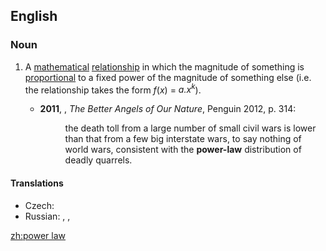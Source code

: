 ==English==
{{wikipedia}}
===Noun===
{{en-noun|head=[[power]] [[law]]}}

# {{context|mathematics|lang=en}} A [[mathematical]] [[relationship]] in which the magnitude of something is [[proportional]] to a fixed power of the magnitude of something else (i.e. the relationship takes the form ''f''(''x'') = ''a.x<sup>k</sup>''). {{defdate|from 20th c.}}
#*'''2011''', {{w|Steven Pinker}}, ''The Better Angels of Our Nature'', Penguin 2012, p. 314:
#*:the death toll from a large number of small civil wars is lower than that from a few big interstate wars, to say nothing of world wars, consistent with the '''power-law''' distribution of deadly quarrels.

====Translations====
{{trans-top|mathematical relationship}}
* Czech: {{t|cs|mocninný zákon|m}}
* Russian: {{t|ru|степенная зависимость}}, {{t|ru|степенной закон}}, {{qualifier|somewhat}} {{t|ru|степенная функция}}
{{trans-mid}}
{{trans-bottom}}

[[zh:power law]]